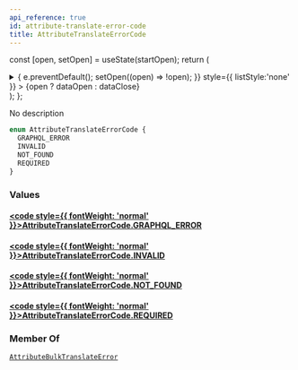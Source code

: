 ```yaml
---
api_reference: true
id: attribute-translate-error-code
title: AttributeTranslateErrorCode
---
```






const [open, setOpen] = useState(startOpen);
return (
<details {...(open ? { open: true } : {})} className="details" style={{ border:'none', boxShadow:'none', background:'var(--ifm-background-color)' }}>
<summary
onClick={(e) => {
e.preventDefault();
setOpen((open) => !open);
}}
style={{ listStyle:'none' }} >
{open ? dataOpen : dataClose}
</summary>
{open && children}
</details>
);
};

No description

```graphql
enum AttributeTranslateErrorCode {
  GRAPHQL_ERROR
  INVALID
  NOT_FOUND
  REQUIRED
}
```

### Values

#### [<code style={{ fontWeight: 'normal' }}>AttributeTranslateErrorCode.<b>GRAPHQL_ERROR</b></code>](#)

#### [<code style={{ fontWeight: 'normal' }}>AttributeTranslateErrorCode.<b>INVALID</b></code>](#)

#### [<code style={{ fontWeight: 'normal' }}>AttributeTranslateErrorCode.<b>NOT_FOUND</b></code>](#)

#### [<code style={{ fontWeight: 'normal' }}>AttributeTranslateErrorCode.<b>REQUIRED</b></code>](#)

### Member Of

[`AttributeBulkTranslateError`](../../../api-reference/miscellaneous/objects/attribute-bulk-translate-error.mdx) <Badge class="badge badge--secondary" text="object"/>

